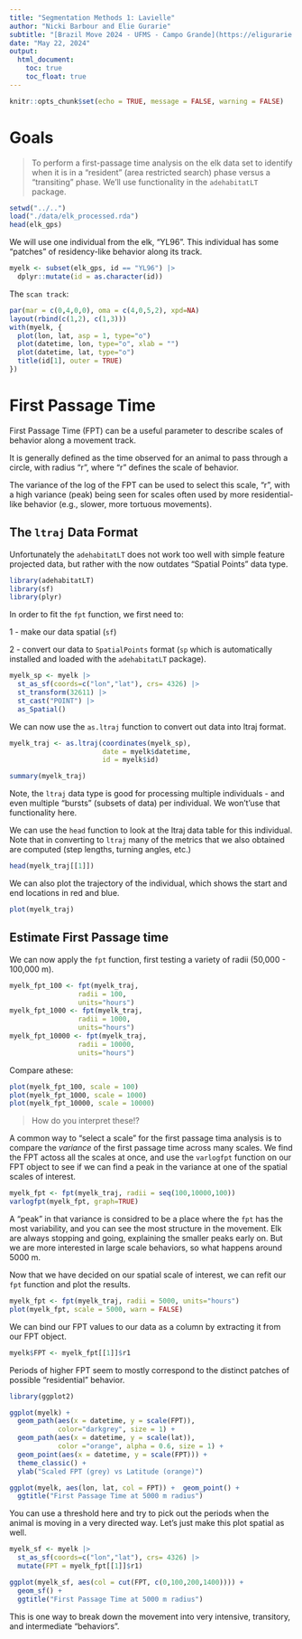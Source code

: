 ```yaml
---
title: "Segmentation Methods 1: Lavielle"
author: "Nicki Barbour and Elie Gurarie"
subtitle: "[Brazil Move 2024 - UFMS - Campo Grande](https://eligurarie.github.io/BrazilMove2024)"
date: "May 22, 2024"
output:
  html_document:
    toc: true
    toc_float: true
---
```


```r
knitr::opts_chunk$set(echo = TRUE, message = FALSE, warning = FALSE)
```

# Goals

> To perform a first-passage time analysis on the elk data set to identify when it is in a "resident" (area restricted search) phase versus a "transiting" phase. We'll use functionality in the `adehabitatLT` package. 

```r
setwd("../..")
load("./data/elk_processed.rda")
head(elk_gps)
```

We will use one individual from the elk, "YL96". This individual has some "patches" of residency-like behavior along its track.

```r
myelk <- subset(elk_gps, id == "YL96") |>
  dplyr::mutate(id = as.character(id))
```

The `scan track`:

```r
par(mar = c(0,4,0,0), oma = c(4,0,5,2), xpd=NA)
layout(rbind(c(1,2), c(1,3)))
with(myelk, { 
  plot(lon, lat, asp = 1, type="o")
  plot(datetime, lon, type="o", xlab = "")
  plot(datetime, lat, type="o")
  title(id[1], outer = TRUE)
})
```
# First Passage Time

First Passage Time (FPT) can be a useful parameter to describe scales of behavior along a movement track. 

It is generally defined as the time observed for an animal to pass through a circle, with radius "r", where "r" defines the scale of behavior.

The variance of the log of the FPT can be used to select this scale, "r", with a high variance (peak) being seen for scales often used by more residential-like behavior (e.g., slower, more tortuous movements).

## The `ltraj` Data Format

Unfortunately the `adehabitatLT` does not work too well with simple feature projected data, but rather with the now outdates "Spatial Points" data type.   

```r
library(adehabitatLT)
library(sf)
library(plyr)
```

In order to fit the `fpt` function, we first need to:

1 - make our data spatial (`sf`)

2 - convert our data to  `SpatialPoints` format (`sp` which is automatically installed and loaded with the `adehabitatLT` package).

```r
myelk_sp <- myelk |>
  st_as_sf(coords=c("lon","lat"), crs= 4326) |> 
  st_transform(32611) |>
  st_cast("POINT") |> 
  as_Spatial()
```
We can now use the `as.ltraj` function to convert out data into ltraj format.

```r
myelk_traj <- as.ltraj(coordinates(myelk_sp), 
                       date = myelk$datetime, 
                       id = myelk$id)

summary(myelk_traj)
```

Note, the `ltraj` data type is good for processing multiple individuals - and even multiple "bursts" (subsets of data) per individual.  We won't'use that functionality here. 

We can use the `head` function to look at the ltraj data table for this individual.  Note that in converting to `ltraj` many of the metrics that we also obtained are computed (step lengths, turning angles, etc.)

```r
head(myelk_traj[[1]])
```

We can also plot the trajectory of the individual, which shows the start and end locations in red and blue.

```r
plot(myelk_traj)
```

## Estimate First Passage time

We can now apply the `fpt` function, first testing a variety of radii (50,000 - 100,000 m).

```r
myelk_fpt_100 <- fpt(myelk_traj, 
                 radii = 100, 
                 units="hours")
myelk_fpt_1000 <- fpt(myelk_traj, 
                 radii = 1000, 
                 units="hours")
myelk_fpt_10000 <- fpt(myelk_traj, 
                 radii = 10000, 
                 units="hours")
```

Compare athese: 
```r
plot(myelk_fpt_100, scale = 100)
plot(myelk_fpt_1000, scale = 1000)
plot(myelk_fpt_10000, scale = 10000)
```

> How do you interpret these!?


A common way to "select a scale" for the first passage tima analysis is to compare the *variance* of the first passage time across many scales.  We find the FPT actoss all the scales at once, and  use the `varlogfpt` function on our FPT object to see if we can find a peak in the variance at one of the spatial scales of interest.


```r
myelk_fpt <- fpt(myelk_traj, radii = seq(100,10000,100))
varlogfpt(myelk_fpt, graph=TRUE)
```

A "peak" in that variance is considred to be a place where the `fpt` has the most variability, and you can see the most structure in the movement.  Elk are always stopping and going, explaining the smaller peaks early on.  But we are more interested in large scale behaviors, so what happens around 5000 m.  

Now that we have decided on our spatial scale of interest, we can refit our `fpt` function and plot the results.

```r
myelk_fpt <- fpt(myelk_traj, radii = 5000, units="hours")
plot(myelk_fpt, scale = 5000, warn = FALSE)
```

We can bind our FPT values to our data as a column by extracting it from our FPT object. 

```r
myelk$FPT <- myelk_fpt[[1]]$r1
```


Periods of higher FPT seem to mostly correspond to the distinct patches of possible "residential" behavior.

```r
library(ggplot2)
```

```r

ggplot(myelk) +
  geom_path(aes(x = datetime, y = scale(FPT)), 
            color="darkgrey", size = 1) +
  geom_path(aes(x = datetime, y = scale(lat)), 
            color ="orange", alpha = 0.6, size = 1) +
  geom_point(aes(x = datetime, y = scale(FPT))) +
  theme_classic() +
  ylab("Scaled FPT (grey) vs Latitude (orange)")
```

```r
ggplot(myelk, aes(lon, lat, col = FPT)) +  geom_point() + 
  ggtitle("First Passage Time at 5000 m radius")
```


You can use a threshold here and try to pick out the periods when the animal is moving in a very directed way.  Let's just make this plot spatial as well.  

```r
myelk_sf <- myelk |>
  st_as_sf(coords=c("lon","lat"), crs= 4326) |> 
  mutate(FPT = myelk_fpt[[1]]$r1)

ggplot(myelk_sf, aes(col = cut(FPT, c(0,100,200,1400)))) +  
  geom_sf() + 
  ggtitle("First Passage Time at 5000 m radius")
```

This is one way to break down the movement into very intensive, transitory, and intermediate "behaviors". 

